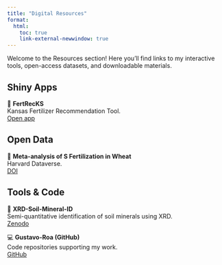 ```yaml
---
title: "Digital Resources"
format:
  html:
    toc: true
    link-external-newwindow: true
---
```


Welcome to the Resources section! Here you’ll find links to my interactive tools, open-access datasets, and downloadable materials.

## Shiny Apps
:::: {.grid}
::: {.g-col-6}
::: {.callout}
🌾 **FertRecKS**  
Kansas Fertilizer Recommendation Tool.  
[Open app](https://ksusoiltesting.shinyapps.io/FertRecKS_App-R-v2/){.btn .btn-primary .btn-sm}
:::
:::
::::

## Open Data
:::: {.grid}
::: {.g-col-6}
::: {.callout}
📂 **Meta-analysis of S Fertilization in Wheat**  
Harvard Dataverse.  
[DOI](https://doi.org/10.7910/DVN/4RLPP1){.btn .btn-outline-primary .btn-sm}
:::
:::
::::

## Tools & Code
:::: {.grid}
::: {.g-col-6}
::: {.callout}
🧪 **XRD-Soil-Mineral-ID**  
Semi-quantitative identification of soil minerals using XRD.  
[Zenodo](https://zenodo.org/records/15882594){.btn .btn-outline-secondary .btn-sm}
:::
:::

::: {.g-col-6}
::: {.callout}
💻 **Gustavo-Roa (GitHub)**  
Code repositories supporting my work.  
[GitHub](https://github.com/Gustavo-Roa){.btn .btn-outline-secondary .btn-sm}
:::
:::
::::
